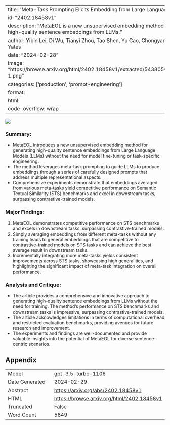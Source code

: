 
---
title: "Meta-Task Prompting Elicits Embedding from Large Language Models"
id: "2402.18458v1"
description: "MetaEOL is a new unsupervised embedding method for generating high-quality sentence embeddings from LLMs."
author: Yibin Lei, Di Wu, Tianyi Zhou, Tao Shen, Yu Cao, Chongyang Tao, Andrew Yates
date: "2024-02-28"
image: "https://browse.arxiv.org/html/2402.18458v1/extracted/5438050/Figures/Figure-1.png"
categories: ['production', 'prompt-engineering']
format:
  html:
    code-overflow: wrap
---

![](https://browse.arxiv.org/html/2402.18458v1/extracted/5438050/Figures/Figure-1.png)

### **Summary:**
- MetaEOL introduces a new unsupervised embedding method for generating high-quality sentence embeddings from Large Language Models (LLMs) without the need for model fine-tuning or task-specific engineering.
- The method leverages meta-task prompting to guide LLMs to produce embeddings through a series of carefully designed prompts that address multiple representational aspects.
- Comprehensive experiments demonstrate that embeddings averaged from various meta-tasks yield competitive performance on Semantic Textual Similarity (STS) benchmarks and excel in downstream tasks, surpassing contrastive-trained models.

### Major Findings:
1. MetaEOL demonstrates competitive performance on STS benchmarks and excels in downstream tasks, surpassing contrastive-trained models.
2. Simply averaging embeddings from different meta-tasks without any training leads to general embeddings that are competitive to contrastive-trained models on STS tasks and can achieve the best average result in downstream tasks.
3. Incrementally integrating more meta-tasks yields consistent improvements across STS tasks, showcasing high generalities, and highlighting the significant impact of meta-task integration on overall performance.

### Analysis and Critique:
- The article provides a comprehensive and innovative approach to generating high-quality sentence embeddings from LLMs without the need for training. The method's performance on STS benchmarks and downstream tasks is impressive, surpassing contrastive-trained models.
- The article acknowledges limitations in terms of computational overhead and restricted evaluation benchmarks, providing avenues for future research and improvement.
- The experiments and findings are well-documented and provide valuable insights into the potential of MetaEOL for diverse sentence-centric scenarios.

## Appendix

|          |          |
|----------|----------|
| Model     | gpt-3.5-turbo-1106       |
| Date Generated     | 2024-02-29       |
| Abstract | [https://arxiv.org/abs/2402.18458v1](https://arxiv.org/abs/2402.18458v1)        |
| HTML     | [https://browse.arxiv.org/html/2402.18458v1](https://browse.arxiv.org/html/2402.18458v1)       |
| Truncated       | False       |
| Word Count       | 5849       |